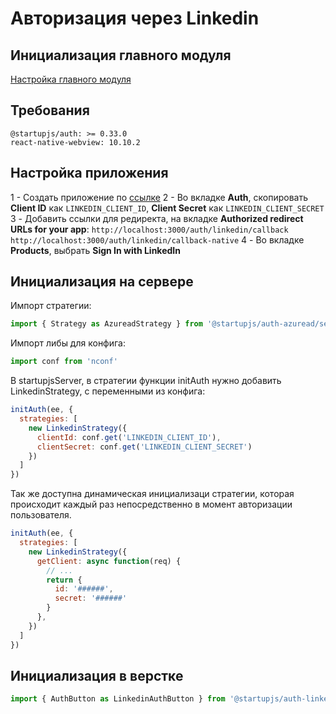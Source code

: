 # Авторизация через Linkedin

## Инициализация главного модуля
[Настройка главного модуля](/docs/auth/main)

## Требования
```
@startupjs/auth: >= 0.33.0
react-native-webview: 10.10.2
```

## Настройка приложения
1 - Создать приложение по [ссылке](https://www.linkedin.com/developers)
2 - Во вкладке **Auth**, скопировать **Client ID** как `LINKEDIN_CLIENT_ID`, **Client Secret** как `LINKEDIN_CLIENT_SECRET`
3 - Добавить ссылки для редиректа, на вкладке **Authorized redirect URLs for your app**:
`http://localhost:3000/auth/linkedin/callback`
`http://localhost:3000/auth/linkedin/callback-native`
4 - Во вкладке **Products**, выбрать **Sign In with LinkedIn**

## Инициализация на сервере
Импорт стратегии:
```js
import { Strategy as AzureadStrategy } from '@startupjs/auth-azuread/server'
```

Импорт либы для конфига:
```js
import conf from 'nconf'
````

В startupjsServer, в стратегии функции initAuth нужно добавить LinkedinStrategy, с переменными из конфига:
```js
initAuth(ee, {
  strategies: [
    new LinkedinStrategy({
      clientId: conf.get('LINKEDIN_CLIENT_ID'),
      clientSecret: conf.get('LINKEDIN_CLIENT_SECRET')
    })
  ]
})
```
Так же доступна динамическая инициализаци стратегии, которая происходит каждый раз непосредственно в момент авторизации пользователя.

```js
initAuth(ee, {
  strategies: [
    new LinkedinStrategy({
      getClient: async function(req) {
        // ...
        return {
          id: '######',
          secret: '######'
        }
      },
    })
  ]
})
```

## Инициализация в верстке
```js
import { AuthButton as LinkedinAuthButton } from '@startupjs/auth-linkedin/client'
```
